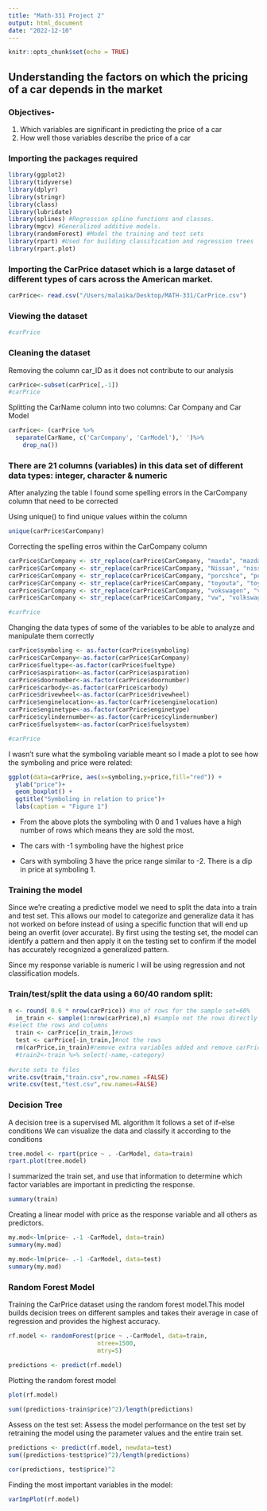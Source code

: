 ```yaml
---
title: "Math-331 Project 2"
output: html_document
date: "2022-12-10"
---
```


```r
knitr::opts_chunk$set(echo = TRUE)
```

## Understanding the factors on which the pricing of a car depends in the market

### Objectives- 
1. Which variables are significant in predicting the price of a car
2. How well those variables describe the price of a car

### Importing the packages required

```r
library(ggplot2) 
library(tidyverse)
library(dplyr)
library(stringr)
library(class)
library(lubridate)
library(splines) #Regression spline functions and classes.
library(mgcv) #Generalized additive models.
library(randomForest) #Model the training and test sets
library(rpart) #Used for building classification and regression trees
library(rpart.plot)
```

### Importing the CarPrice dataset which is a large dataset of different types of cars across the American market.
```r
carPrice<- read.csv("/Users/malaika/Desktop/MATH-331/CarPrice.csv")
```

### Viewing the dataset
```r
#carPrice
```

### Cleaning the dataset

Removing the column car_ID as it does not contribute to our analysis
```r
carPrice<-subset(carPrice[,-1])
#carPrice
```

Splitting the CarName column into two columns: Car Company and Car Model 
```r
carPrice<- (carPrice %>% 
  separate(CarName, c('CarCompany', 'CarModel'),' ')%>% 
    drop_na())
```

### There are 21 columns (variables) in this data set of different data types: integer, character & numeric

After analyzing the table I found some spelling errors in the CarCompany column that need to be corrected

Using unique() to find unique values within the column
```r
unique(carPrice$CarCompany)
```

Correcting the spelling erros within the CarCompany column
```r
carPrice$CarCompany <- str_replace(carPrice$CarCompany, "maxda", "mazda")
carPrice$CarCompany <- str_replace(carPrice$CarCompany, "Nissan", "nissan")
carPrice$CarCompany <- str_replace(carPrice$CarCompany, "porcshce", "porsche")
carPrice$CarCompany <- str_replace(carPrice$CarCompany, "toyouta", "toyota")
carPrice$CarCompany <- str_replace(carPrice$CarCompany, "vokswagen", "volkswagen")
carPrice$CarCompany <- str_replace(carPrice$CarCompany, "vw", "volkswagen")

#carPrice
```

Changing the data types of some of the variables to be able to analyze and manipulate them correctly

```r
carPrice$symboling <- as.factor(carPrice$symboling)
carPrice$CarCompany<-as.factor(carPrice$CarCompany)
carPrice$fueltype<-as.factor(carPrice$fueltype)
carPrice$aspiration<-as.factor(carPrice$aspiration)
carPrice$doornumber<-as.factor(carPrice$doornumber)
carPrice$carbody<-as.factor(carPrice$carbody)
carPrice$drivewheel<-as.factor(carPrice$drivewheel)
carPrice$enginelocation<-as.factor(carPrice$enginelocation)
carPrice$enginetype<-as.factor(carPrice$enginetype)
carPrice$cylindernumber<-as.factor(carPrice$cylindernumber)
carPrice$fuelsystem<-as.factor(carPrice$fuelsystem)
```

```r
#carPrice
```
I wasn't sure what the symboling variable meant so I made a plot to see how the symboling and price were related:
```r
ggplot(data=carPrice, aes(x=symboling,y=price,fill="red")) + 
  ylab("price")+
  geom_boxplot() + 
  ggtitle("Symboling in relation to price")+
  labs(caption = "Figure 1")
```
* From the above plots the symboling with 0 and 1 values have a high number of rows which means they are sold the most.

* The cars with -1 symboling have the highest price  

* Cars with symboling 3 have the price range similar to -2. There is a dip in price at symboling 1.

### Training the model
Since we're creating a predictive model we need to split the data into a train and test set. This allows our model to categorize and generalize data it has not worked on before instead of using a specific function that will end up being an overfit (over accurate). By first using the testing set, the model can identify a pattern and then apply it on the testing set to confirm if the model has accurately recognized a generalized pattern. 

Since my response variable is numeric I will be using regression and not classification models.

### Train/test/split the data using a 60/40 random split:
```r
n <- round( 0.6 * nrow(carPrice)) #no of rows for the sample set=60% 
  in_train <- sample(1:nrow(carPrice),n) #sample not the rows directly but draw a sample of the row numbers
#select the rows and columns
  train <- carPrice[in_train,]#rows
  test <- carPrice[-in_train,]#not the rows
  rm(carPrice,in_train)#remove extra variables added and remove carPrice since we've split our dataset 
  #train2<-train %>% select(-name,-category)
  
#write sets to files
write.csv(train,"train.csv",row.names =FALSE)
write.csv(test,"test.csv",row.names=FALSE)
```

### Decision Tree 
A decision tree is a supervised ML algorithm
It follows a set of if-else conditions 
We can visualize the data and classify it according to the conditions
```r
tree.model <- rpart(price ~ . -CarModel, data=train)
rpart.plot(tree.model)
```

I summarized the train set, and use that information to determine which factor variables are important in predicting the response.
```r
summary(train)
```

Creating a linear model with price as the response variable and all others as predictors. 
```r
my.mod<-lm(price~ .-1 -CarModel, data=train)
summary(my.mod)
```

```r
my.mod<-lm(price~ .-1 -CarModel, data=test)
summary(my.mod)
```

### Random Forest Model

Training the CarPrice dataset using the random forest model.This model builds decision trees on different samples and takes their average in case of regression and provides the highest accuracy.
```r
rf.model <- randomForest(price ~ .-CarModel, data=train,
                         ntree=1500,
                         mtry=5)
                        
predictions <- predict(rf.model)
```

Plotting the random forest model
```r
plot(rf.model)
```

```r
sum((predictions-train$price)^2)/length(predictions)
```

Assess on the test set: Assess the model performance on the test set by retraining the model using the parameter values and the entire train set. 
```r
predictions <- predict(rf.model, newdata=test)
sum((predictions-test$price)^2)/length(predictions)
```

```r
cor(predictions, test$price)^2
```


Finding the most important variables in the model:
```r
varImpPlot(rf.model)
```

